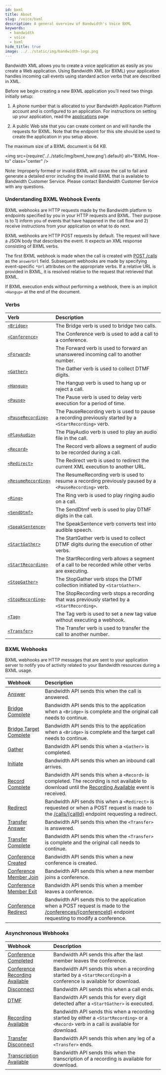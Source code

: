 ```yaml
---
id: bxml
title: About
slug: /voice/bxml
description: A general overview of Bandwidth's Voice BXML
keywords:
  - bandwidth
  - voice
  - bxml
hide_title: true
image: ../../static/img/bandwidth-logo.png
---
```


Bandwidth XML allows you to create a voice application as easily as you create a Web application. Using Bandwidth XML (or BXML) your application handles incoming call events using standard action verbs that are described in XML.

Before we begin creating a new BXML application you’ll need two things initially setup:

  1. A phone number that is allocated to your Bandwidth Application Platform account and is configured to an application. For instructions on setting up your application, read the [applications](/docs/account/applications) page

  2. A public Web site that you can create content on and will handle the requests for BXML. Note that the endpoint for this site should be used to create the application in you setup above.

The maximum size of a BXML document is 64 KB.

  <img
    src={require('../../static/img/bxml_how.png').default}
    alt="BXML How-to"
    class="center"
  />

Note: Improperly formed or invalid BXML will cause the call to fail and generate a detailed error including the invalid BXML that is available to Bandwidth Customer Service.  Please contact Bandwidth Customer Service with any questions.

###  Understanding BXML Webhook Events

BXML webhooks are HTTP requests made by the Bandwidth platform to endpoints specified by you in your HTTP requests and BXML. Their purpose
is to 1) inform you of events that have happened in the call flow and 2) receive instructions from your
application on what to do next.

BXML webhooks are HTTP POST requests by default.  The request will have a JSON body that describes the event.  It
expects an XML response consisting of BXML verbs.

The first BXML webhook is made when the call is created with [POST /calls](../methods/calls/postCalls.md) as
the `answerUrl` field.  Subsequent webhooks are made by specifying event-specific `*Url` attributes on the appropriate verbs.  If a
relative URL is provided in BXML, it is resolved relative to the request that retrieved that BXML.

If BXML execution ends without performing a webhook, there is an implicit `<Hangup>` at the end of the document.

### Verbs

| Verb                                            | Description                                                                                           |
|:------------------------------------------------|:------------------------------------------------------------------------------------------------------|
| [`<Bridge>`](/docs/voice/bxml/bridge.md)                   | The Bridge verb is used to bridge two calls.                                                          |
| [`<Conference>`](/docs/voice/bxml/conference.md)           | The Conference verb is used to add a call to a conference.                                            |
| [`<Forward>`](/docs/voice/bxml/forward.md)                 | The Forward verb is used to forward an unanswered incoming call to another number.                    |
| [`<Gather>`](/docs/voice/bxml/gather.md)                   | The Gather verb is used to collect DTMF digits.                                                       |
| [`<Hangup>`](/docs/voice/bxml/hangup.md)                   | The Hangup verb is used to hang up or reject a call.                                                  |
| [`<Pause>`](/docs/voice/bxml/pause.md)                     | The Pause verb is used to delay verb execution for a period of time.                                  |
| [`<PauseRecording>`](/docs/voice/bxml/pauseRecording.md)   | The PauseRecording verb is used to pause a recording previously started by a `<StartRecording>` verb. |
| [`<PlayAudio>`](/docs/voice/bxml/playAudio.md)             | The PlayAudio verb is used to play an audio file in the call.                                         |
| [`<Record>`](/docs/voice/bxml/record.md)                   | The Record verb allows a segment of audio to be recorded during a call.                               |
| [`<Redirect>`](/docs/voice/bxml/redirect.md)               | The Redirect verb is used to redirect the current XML execution to another URL.                       |
| [`<ResumeRecording>`](/docs/voice/bxml/resumeRecording.md) | The ResumeRecording verb is used to resume a recording previously paused by a `<PauseRecording>` verb.|
| [`<Ring>`](/docs/voice/bxml/ring.md)                       | The Ring verb is used to play ringing audio on a call.                                                |
| [`<SendDtmf>`](/docs/voice/bxml/sendDtmf.md)               | The SendDtmf verb is used to play DTMF digits in the call.                                            |
| [`<SpeakSentence>`](/docs/voice/bxml/speakSentence.md)     | The SpeakSentence verb converts text into audible speech.                                             |
| [`<StartGather>`](/docs/voice/bxml/startGather.md)         | The StartGather verb is used to collect DTMF digits during the execution of other verbs. |
| [`<StartRecording>`](/docs/voice/bxml/startRecording.md)   | The StartRecording verb allows a segment of a call to be recorded while other verbs are executing.    |
| [`<StopGather>`](/docs/voice/bxml/stopGather.md)           | The StopGather verb stops the DTMF collection initiated by `<StartGather>`. |
| [`<StopRecording>`](/docs/voice/bxml/stopRecording.md)     | The StopRecording verb stops a recording that was previously started by a `<StartRecording>`.         |
| [`<Tag>`](/docs/voice/bxml/tag.md)                         | The Tag verb is used to set a new tag value without executing a webhook. |
| [`<Transfer>`](/docs/voice/bxml/transfer.md)               | The Transfer verb is used to transfer the call to another number.                                     |

### BXML Webhooks

BXML webhooks are HTTP messages that are sent to your application server to notify you of activity related to your Bandwidth resources during a BXML usage.

| Webhook                                                    | Description                                                                                                                                                                                |
|:------------------------------------------------------------|:-------------------------------------------------------------------------------------------------------------------------------------------------------------------------------------------|
| [Answer](/docs/voice/webhooks/answer.md)                               | Bandwidth API sends this when the call is answered.                                                                                                                                        |
| [Bridge Complete](/docs/voice/webhooks/bridgeComplete.md)              | Bandwidth API sends this to the application when a `<Bridge>` is complete and the original call needs to continue.                                                                         |
| [Bridge Target Complete](/docs/voice/webhooks/bridgeTargetComplete.md) | Bandwidth API sends this to the application when a `<Bridge>` is complete and the target call needs to continue.                                                                           |
| [Gather](/docs/voice/webhooks/gather.md)                               | Bandwidth API sends this when a `<Gather>` is completed.                                                                                                                                   |
| [Initiate](/docs/voice/webhooks/initiate.md)                           | Bandwidth API sends this when an inbound call arrives.                                                                                                                                     |
| [Record Complete](/docs/voice/webhooks/recordComplete.md)              | Bandwidth API sends this when a `<Record>` is completed. The recording is not available to download until the [Recording Available](/docs/voice/webhooks/recordingAvailable.md) event is received.    |
| [Redirect](/docs/voice/webhooks/redirect.md)                           | Bandwidth API sends this when a `<Redirect>` is requested or when a POST request is made to the [/calls/{callId}](../methods/calls/postCallsCallId.md) endpoint requesting a redirect.     |
| [Transfer Answer](/docs/voice/webhooks/transferAnswer.md)              | Bandwidth API sends this when the `<Transfer>` is answered.                                                                                                                                  |
| [Transfer Complete](/docs/voice/webhooks/transferComplete.md)          | Bandwidth API sends this when the `<Transfer>` is complete and the original call needs to continue.                                                                                        |
| [Conference Created](/docs/voice/webhooks/conferenceCreated.md)        | Bandwidth API sends this when a new conference is created.                                                                                                                                 |
| [Conference Member Join](/docs/voice/webhooks/conferenceMemberJoin.md) | Bandwidth API sends this when a new member joins a conference.                                                                                                                             |
| [Conference Member Exit](/docs/voice/webhooks/conferenceMemberExit.md) | Bandwidth API sends this when a member leaves a conference.                                                                                                                                |
| [Conference Redirect](/docs/voice/webhooks/conferenceRedirect.md)      | Bandwidth API sends this to the application when a POST request is made to the [/conferences/{conferenceId}](../methods/conferences/postConferencesConferenceId.md) endpoint requesting to modify a conference. |

### Asynchronous Webhooks
| Webhook                                                       | Description                                                                                                                      |
|:---------------------------------------------------------------|:---------------------------------------------------------------------------------------------------------------------------------|
| [Conference Completed](/docs/voice/webhooks/conferenceCompleted.md)       | Bandwidth API sends this after the last member leaves the conference. |
| [Conference Recording Available](/docs/voice/webhooks/conferenceRecordingAvailable.md) | Bandwidth API sends this when a recording started by a `<StartRecording>`in a conference is available for download. |
| [Disconnect](/docs/voice/webhooks/disconnect.md)                          | Bandwidth API sends this when a call ends. |
| [DTMF](/docs/voice/webhooks/dtmf.md)                                      | Bandwidth API sends this for every digit detected after a `<StartGather>` is executed. |
| [Recording Available](/docs/voice/webhooks/recordingAvailable.md)         | Bandwidth API sends this when a recording started by either a `<StartRecording>` or a `<Record>` verb in a call is available for download. |
| [Transfer Disconnect](/docs/voice/webhooks/transferDisconnect.md)         | Bandwidth API sends this when any leg of a `<Transfer>` ends.                                                                    |
| [Transcription Available](/docs/voice/webhooks/transcriptionAvailable.md) | Bandwidth API sends this when the transcription of a recording is available for download.                                        |
